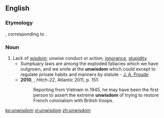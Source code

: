 ==English==
===Etymology===
{{etyl|ang}} {{term|unwisdom|unwīsdōm|lang=ang}}, corresponding to {{prefix|un|wisdom}}.

===Noun===
{{en-noun|unwisdoms|-}}

# Lack of [[wisdom]]; unwise conduct or action; [[ignorance]], [[stupidity]]. {{defdate|from 9th c.}}
#*Sumptuary laws are among the exploded fallacies which we have outgrown, and we smile at the '''unwisdom''' which could except to regulate private habits and manners by statute - [[w:James Anthony Froude|J. A. Froude]]
#*'''2010''', {{w|Christopher Hitchens}}, ''Hitch-22'', Atlantic 2011, p. 151:
#*:Reporting from Vietnam in 1945, he may have been the first person to assert the extreme '''unwisdom''' of trying to restore French colonialism with British troops.

[[ko:unwisdom]]
[[vi:unwisdom]]
[[zh:unwisdom]]
